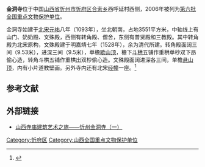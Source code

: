 {{coord|38|29|34|N|112|33|25|E|display=title|scale:10000}}
{{文物保护单位
| 级别 = 全国
| 名称 = 金洞寺
| 图片 = 
| 所在 = [[山西省|山西省]][[忻州市|忻州市]]
| 分类 = 古建筑
| 时代 = [[宋朝|宋]]至[[清朝|清]]
| 编号 = [[第六批全国重点文物保护单位|第六批]]第359项
| 登录 = 2006年5月25日
}}

'''金洞寺'''位于中国[[山西省|山西省]][[忻州市|忻州市]][[忻府区|忻府区]][[合索乡|合索乡]]西呼延村西侧，2006年被列为[[第六批全国重点文物保护单位|第六批全国重点文物保护单位]]。

金洞寺始建于[[北宋|北宋]][[元祐|元祐]]八年（1093年），坐北朝南，占地3551平方米，中轴线上有山门、奶奶殿、文殊殿，西侧有转角殿、僧舍，东侧有普贤殿和三教殿。其中转角殿为北宋原构，文殊殿建于明嘉靖七年（1528年），余为清代所建。转角殿面阔三间（9.53米），进深三间（9.5米），单檐[[歇山顶|歇山顶]]，檐下[[斗栱|斗栱]]五铺作重栱单杪双下昂偷心造，转角斗栱五铺作重栱出双杪偷心造。文殊殿面阔进深各三间，单檐[[悬山顶|悬山顶]]，内有小片道教壁画。另外寺内还有北宋[[经幢|经幢]]一座。<ref>{{Cite book |author=国家文物局 编 |title=全国重点文物保护单位（第六批）·第Ⅳ卷 |publisher=文物出版社 |year=2008 |isbn=978-7-5010-2446-9 |pages=278 }}</ref>

==参考文献==
{{reflist}}

==外部链接==
*[http://blog.sina.com.cn/s/blog_55c7a8d70100iidn.html 山西寺庙建筑艺术之旅——忻州金洞寺（一）] {{Wayback|url=http://blog.sina.com.cn/s/blog_55c7a8d70100iidn.html |date=20190701065002 }}

{{山西全国重点文物保护单位}}
{{中国木构建筑 (唐-宋)}}

{{DEFAULTSORT:jin}}
[[Category:忻府区|Category:忻府区]]
[[Category:山西全国重点文物保护单位|Category:山西全国重点文物保护单位]]